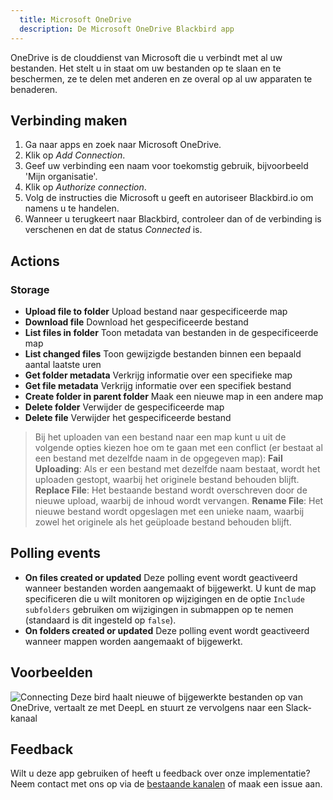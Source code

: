 ```yaml
---
  title: Microsoft OneDrive
  description: De Microsoft OneDrive Blackbird app
---
```


<LinkCard title="View on Github" target="_blank" href="https://github.com/bb-io/MicrosoftOneDrive" icon="github" />

OneDrive is de clouddienst van Microsoft die u verbindt met al uw bestanden. Het stelt u in staat om uw bestanden op te slaan en te beschermen, ze te delen met anderen en ze overal op al uw apparaten te benaderen.

## Verbinding maken

1. Ga naar apps en zoek naar Microsoft OneDrive.
2. Klik op _Add Connection_.
3. Geef uw verbinding een naam voor toekomstig gebruik, bijvoorbeeld 'Mijn organisatie'.
4. Klik op _Authorize connection_.
5. Volg de instructies die Microsoft u geeft en autoriseer Blackbird.io om namens u te handelen.
6. Wanneer u terugkeert naar Blackbird, controleer dan of de verbinding is verschenen en dat de status _Connected_ is.

## Actions

### Storage

- **Upload file to folder** Upload bestand naar gespecificeerde map
- **Download file** Download het gespecificeerde bestand
- **List files in folder** Toon metadata van bestanden in de gespecificeerde map
- **List changed files** Toon gewijzigde bestanden binnen een bepaald aantal laatste uren
- **Get folder metadata** Verkrijg informatie over een specifieke map
- **Get file metadata** Verkrijg informatie over een specifiek bestand
- **Create folder in parent folder** Maak een nieuwe map in een andere map
- **Delete folder** Verwijder de gespecificeerde map
- **Delete file** Verwijder het gespecificeerde bestand

> Bij het uploaden van een bestand naar een map kunt u uit de volgende opties kiezen hoe om te gaan met een conflict (er bestaat al een bestand met dezelfde naam in de opgegeven map):
**Fail Uploading**: Als er een bestand met dezelfde naam bestaat, wordt het uploaden gestopt, waarbij het originele bestand behouden blijft.
**Replace File**: Het bestaande bestand wordt overschreven door de nieuwe upload, waarbij de inhoud wordt vervangen.
**Rename File**: Het nieuwe bestand wordt opgeslagen met een unieke naam, waarbij zowel het originele als het geüploade bestand behouden blijft.

## Polling events

- **On files created or updated** Deze polling event wordt geactiveerd wanneer bestanden worden aangemaakt of bijgewerkt. U kunt de map specificeren die u wilt monitoren op wijzigingen en de optie `Include subfolders` gebruiken om wijzigingen in submappen op te nemen (standaard is dit ingesteld op `false`).
- **On folders created or updated** Deze polling event wordt geactiveerd wanneer mappen worden aangemaakt of bijgewerkt.

## Voorbeelden

![Connecting](https://raw.githubusercontent.com/bb-io/MicrosoftOneDrive/main/image/README/example_bird.png)
Deze bird haalt nieuwe of bijgewerkte bestanden op van OneDrive, vertaalt ze met DeepL en stuurt ze vervolgens naar een Slack-kanaal

## Feedback

Wilt u deze app gebruiken of heeft u feedback over onze implementatie? Neem contact met ons op via de [bestaande kanalen](https://www.blackbird.io/) of maak een issue aan.